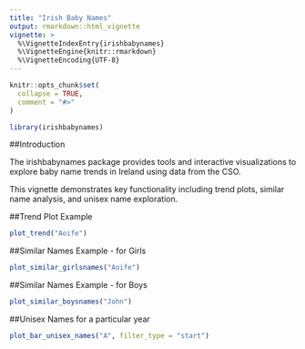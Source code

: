 ```yaml
---
title: "Irish Baby Names"
output: rmarkdown::html_vignette
vignette: >
  %\VignetteIndexEntry{irishbabynames}
  %\VignetteEngine{knitr::rmarkdown}
  %\VignetteEncoding{UTF-8}
---
```


```r
knitr::opts_chunk$set(
  collapse = TRUE,
  comment = "#>"
)
```

```r
library(irishbabynames)
```


##Introduction

The irishbabynames package provides tools and interactive visualizations to explore baby name trends in Ireland using data from the CSO.

This vignette demonstrates key functionality including trend plots, similar name analysis, and unisex name exploration.

##Trend Plot Example
```r
plot_trend("Aoife")
```

##Similar Names Example - for Girls
```r
plot_similar_girlsnames("Aoife")
```

##Similar Names Example - for Boys
```r
plot_similar_boysnames("John")
```

##Unisex Names for a particular year
```r
plot_bar_unisex_names("A", filter_type = "start")
```


